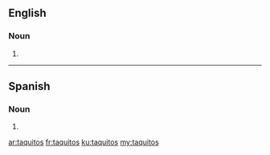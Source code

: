 ==English==

===Noun===
{{head|en|plural}}

# {{plural of|taquito|lang=en}}

----

==Spanish==

===Noun===
{{head|es|noun form}} {{g|m-p}}

# {{plural of|taquito|lang=es}}

[[ar:taquitos]]
[[fr:taquitos]]
[[ku:taquitos]]
[[my:taquitos]]